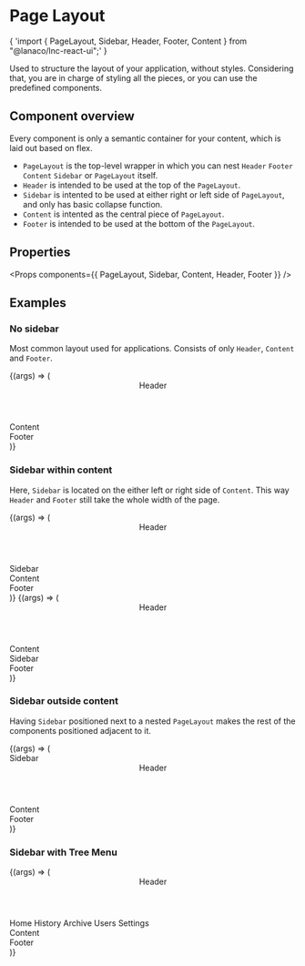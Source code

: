 
<Meta title="Layout/Page Layout" component={PageLayout} />

# Page Layout

<SyntaxHighlighter language="jsx" style={nord}>
  {
    'import { PageLayout, Sidebar, Header, Footer, Content } from "@lanaco/lnc-react-ui";'
  }
</SyntaxHighlighter>

Used to structure the layout of your application, without styles. Considering that, you are in charge of styling all the pieces,
or you can use the predefined components.

## Component overview

Every component is only a semantic container for your content, which is laid out based on flex.

- `PageLayout` is the top-level wrapper in which you can nest `Header` `Footer` `Content` `Sidebar` or `PageLayout` itself.
- `Header` is intended to be used at the top of the `PageLayout`.
- `Sidebar` is intented to be used at either right or left side of `PageLayout`, and only has basic collapse function.
- `Content` is intented as the central piece of `PageLayout`.
- `Footer` is intended to be used at the bottom of the `PageLayout`.

## Properties

<Props components={{ PageLayout, Sidebar, Content, Header, Footer }} />

## Examples

### No sidebar

Most common layout used for applications. Consists of only `Header`, `Content` and `Footer`.<br/>

<Canvas>
  <Story name="No sidebar">
    {(args) => (
      <PageLayout>
        <Header
          style={{
            backgroundColor: "rgb(0, 83, 122)",
            lineHeight: "64px",
            textAlign: "center",
          }}
        >
          <span>Header</span>
        </Header>
        <Content>
          <div
            style={{
              display: "flex",
              justifyContent: "center",
              alignItems: "center",
              height: "100%",
            }}
          >
            <span>Content</span>
          </div>
        </Content>
        <Footer
          style={{
            backgroundColor: "rgb(0, 83, 122)",
            lineHeight: "64px",
            textAlign: "center",
          }}
        >
          <span>Footer</span>
        </Footer>
      </PageLayout>
    )}
  </Story>
</Canvas>

### Sidebar within content

Here, `Sidebar` is located on the either left or right side of `Content`. This way `Header` and `Footer` still take the whole width of the page.

<Canvas>
  <Story name="Left sidebar within content">
    {(args) => (
      <PageLayout>
        <Header
          style={{
            backgroundColor: "rgb(0, 83, 122)",
            lineHeight: "64px",
            textAlign: "center",
          }}
        >
          <span>Header</span>
        </Header>
        <PageLayout>
          <Sidebar style={{ backgroundColor: "rgb(235, 249, 255)" }}>
            <div
              style={{
                display: "flex",
                justifyContent: "center",
                alignItems: "center",
                height: "100%",
              }}
            >
              Sidebar
            </div>
          </Sidebar>
          <Content>
            <div
              style={{
                display: "flex",
                justifyContent: "center",
                alignItems: "center",
                height: "100%",
              }}
            >
              <span>Content</span>
            </div>
          </Content>
        </PageLayout>
        <Footer
          style={{
            backgroundColor: "rgb(0, 83, 122)",
            lineHeight: "64px",
            textAlign: "center",
          }}
        >
          <span>Footer</span>
        </Footer>
      </PageLayout>
    )}
  </Story>
</Canvas>

<Canvas>
  <Story name="Right sidebar within content">
    {(args) => (
      <PageLayout>
        <Header
          style={{
            backgroundColor: "rgb(0, 83, 122)",
            lineHeight: "64px",
            textAlign: "center",
          }}
        >
          <span>Header</span>
        </Header>
        <PageLayout>
          <Content>
            <div
              style={{
                display: "flex",
                justifyContent: "center",
                alignItems: "center",
                height: "100%",
              }}
            >
              <span>Content</span>
            </div>
          </Content>
          <Sidebar style={{ backgroundColor: "rgb(235, 249, 255)" }}>
            <div
              style={{
                display: "flex",
                justifyContent: "center",
                alignItems: "center",
                height: "100%",
              }}
            >
              Sidebar
            </div>
          </Sidebar>
        </PageLayout>
        <Footer
          style={{
            backgroundColor: "rgb(0, 83, 122)",
            lineHeight: "64px",
            textAlign: "center",
          }}
        >
          <span>Footer</span>
        </Footer>
      </PageLayout>
    )}
  </Story>
</Canvas>

### Sidebar outside content

Having `Sidebar` positioned next to a nested `PageLayout` makes the rest of the components positioned adjacent to it.

<Canvas>
  <Story name="Sidebar outside content">
    {(args) => (
      <PageLayout>
        <Sidebar style={{ backgroundColor: "rgb(235, 249, 255)" }}>
          <div
            style={{
              display: "flex",
              justifyContent: "center",
              alignItems: "center",
              height: "100%",
            }}
          >
            Sidebar
          </div>
        </Sidebar>
        <PageLayout>
          <Header
            style={{
              backgroundColor: "rgb(0, 83, 122)",
              lineHeight: "64px",
              textAlign: "center",
            }}
          >
            <span>Header</span>
          </Header>
          <Content>
            <div
              style={{
                display: "flex",
                justifyContent: "center",
                alignItems: "center",
                height: "100%",
              }}
            >
              <span>Content</span>
            </div>
          </Content>
          <Footer
            style={{
              backgroundColor: "rgb(0, 83, 122)",
              lineHeight: "64px",
              textAlign: "center",
            }}
          >
            <span>Footer</span>
          </Footer>
        </PageLayout>
      </PageLayout>
    )}
  </Story>
</Canvas>

### Sidebar with Tree Menu

<Canvas>
  <Story name="Sidebar with Tree Menu">
    {(args) => (
      <PageLayout>
        <Header
          style={{
            backgroundColor: "rgb(0, 83, 122)",
            lineHeight: "64px",
            textAlign: "center",
          }}
        >
          <span>Header</span>
        </Header>
        <PageLayout>
          <Sidebar style={{ backgroundColor: "rgb(235, 249, 255)" }}>
            <TreeMenu color="secondary" itemsGap="0.3rem">
              <MenuItem icon="home" value="Home">
                Home
              </MenuItem>
              <MenuItem icon="clock" value="Hist">
                History
              </MenuItem>
              <TreeMenuSeparator />
              <MenuItem icon="archive" value="Arch">
                Archive
              </MenuItem>
              <MenuItem icon="users" value="Users" justifyToEnd={true}>
                Users
              </MenuItem>
              <TreeMenuSeparator />
              <MenuItem icon="gears" value="Sett" justifyToEnd={true}>
                Settings
              </MenuItem>
            </TreeMenu>
          </Sidebar>
          <Content>
            <div
              style={{
                display: "flex",
                justifyContent: "center",
                alignItems: "center",
                height: "100%",
              }}
            >
              <span>Content</span>
            </div>
          </Content>
        </PageLayout>
        <Footer
          style={{
            backgroundColor: "rgb(0, 83, 122)",
            lineHeight: "64px",
            textAlign: "center",
          }}
        >
          <span>Footer</span>
        </Footer>
      </PageLayout>
    )}
  </Story>
</Canvas>

